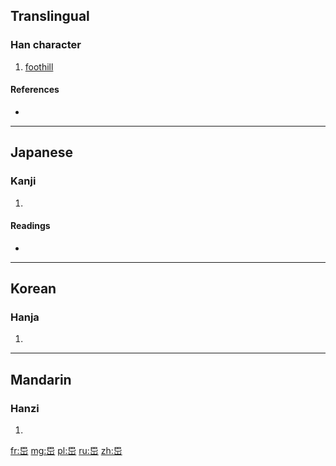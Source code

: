 ==Translingual==

===Han character===
{{Han char|rn=46|rad=山|as=04|sn=7|four=7777<sub>1</sub>|canj=日山山 (AUU)}}

# [[foothill]]

====References====
* {{Han ref|kx=0308.140|dkj=07925|dj=0607.330|hdz=10765.110|uh=5C8A|ud=23690|bh=CAC6|bd=51910}}

----

==Japanese==

===Kanji===
{{ja-kanji|grade=|rs=山04}}

# {{defn|lang=ja|sort=山04}}

====Readings====
* {{ja-readings|on=[[せつ]] (setsu), [[せち]] (sechi), [[ぐ]] (gu)|kun=}}

----

==Korean==

===Hanja===
{{ko-hanja|hangeul=절|rv=jeol|mr=chŏl}}

# {{defn|lang=ko|sort=山04}}

----

==Mandarin==

===Hanzi===
{{cmn-hanzi|pin=[[jié]] ([[jie2]])|wg=chieh<sup>2</sup>}}

# {{defn|lang=cmn|sort=山04}}

[[fr:岊]]
[[mg:岊]]
[[pl:岊]]
[[ru:岊]]
[[zh:岊]]